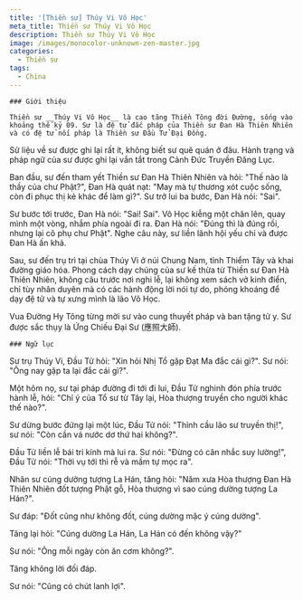 ```yaml
---
title: '[Thiền sư] Thúy Vi Vô Học'
meta_title: Thiền sư Thúy Vi Vô Học
description: Thiền sư Thúy Vi Vô Học
image: /images/monocolor-unknown-zen-master.jpg
categories:
  - Thiền sư
tags:
  - China
---
```


    ### Giới thiệu

    Thiền sư __Thúy Vi Vô Học__ là cao tăng Thiền Tông đời Đường, sống vào khoảng thế kỷ 09. Sư là đệ tử đắc pháp của Thiền sư Đan Hà Thiên Nhiên và có đệ tử nối pháp là Thiền sư Đầu Tử Đại Đồng.

Sử liệu về sư được ghi lại rất ít, không biết sư quê quán ở đâu. Hành trạng và pháp ngữ của sư được ghi lại vắn tắt trong Cảnh Đức Truyền Đăng Lục.

Ban đầu, sư đến tham yết Thiền sư Đan Hà Thiên Nhiên và hỏi: "Thế nào là thầy của chư Phật?", Đan Hà quát nạt: "May mà tự thương xót cuộc sống, còn đi phục thị kẻ khác để làm gì?". Sư trở lui ba bước, Đan Hà nói: "Sai".

Sư bước tới trước, Đan Hà nói: "Sai! Sai". Vô Học kiễng một chân lên, quay mình một vòng, nhắm phía ngoài đi ra. Đan Hà nói: "Đúng thì là đúng rồi, nhưng lại cô phụ chư Phật". Nghe câu này, sư liền lãnh hội yếu chỉ và được Đan Hà ấn khả.

Sau, sư đến trụ trì tại chùa Thúy Vi ở núi Chung Nam, tỉnh Thiểm Tây và khai đường giáo hóa. Phong cách dạy chúng của sư kế thừa từ Thiền sư Đan Hà Thiên Nhiên, không câu trước nơi nghi lễ, lại không xem sách vở kinh điển, chỉ tùy nhân duyên mà có các hành động lời nói tự do, phóng khoáng để dạy đệ tử và tự xưng mình là lão Vô Học.

Vua Đường Hy Tông từng mời sư vào cung thuyết pháp và ban tặng tử y. Sư được sắc thụy là Ứng Chiếu Đại Sư (應照大師).

    ### Ngữ lục

Sư trụ Thúy Vi, Đầu Tử hỏi: "Xin hỏi Nhị Tổ gặp Đạt Ma đắc cái gì?". Sư nói: "Ông nay gặp ta lại đắc cái gì?".

Một hôm nọ, sư tại pháp đường đi tới đi lui, Đầu Tử nghinh đón phía trước hành lễ, hỏi: "Chỉ ý của Tổ sư từ Tây lại, Hòa thượng truyền cho người khác thế nào?".

Sư dừng bước đứng lại một lúc, Đầu Tử nói: "Thỉnh cầu lão sư truyền thị!", sư nói: "Còn cần vá nước dơ thứ hai không?".

Đầu Tử liền lễ bái trí kính mà lui ra. Sư nói: "Đừng có cân nhắc suy lường!", Đầu Tử nói: "Thời vụ tới thì rễ và mầm tự mọc ra".

Nhân sư cúng dường tượng La Hán, tăng hỏi: "Năm xưa Hòa thượng Đan Hà Thiên Nhiên đốt tượng Phật gỗ, Hòa thượng vì sao cúng dường tượng La Hán?".

Sư đáp: "Đốt cũng như không đốt, cúng dường mặc ý cúng dường".

Tăng lại hỏi: "Cúng dường La Hán, La Hán có đến không vậy?"

Sư nói: "Ông mỗi ngày còn ăn cơm không?".

Tăng không lời đối đáp.

Sư nói: "Cũng có chút lanh lợi".
